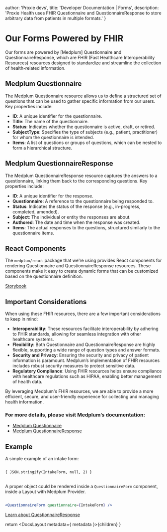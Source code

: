 
  author: 'Proxie devs',
  title: 'Developer Documentation | Forms',
  description: 'Proxie Health uses FHIR Questionnaire and QuestionnaireResponse to store arbitrary data from patients in multiple formats.'
}

<IconMatchstick size={32} className="mx-4" color="red" />

# Our Forms Powered by FHIR

Our forms are powered by [Medplum] Questionnaire and QuestionnaireResponse, which are FHIR (Fast Healthcare Interoperability Resources) resources designed to standardize and streamline the collection of health-related information.

## Medplum Questionnaire

The Medplum Questionnaire resource allows us to define a structured set of questions that can be used to gather specific information from our users. Key properties include:

- **ID**: A unique identifier for the questionnaire.
- **Title**: The name of the questionnaire.
- **Status**: Indicates whether the questionnaire is active, draft, or retired.
- **SubjectType**: Specifies the type of subjects (e.g., patient, practitioner) for whom the questionnaire is intended.
- **Items**: A list of questions or groups of questions, which can be nested to form a hierarchical structure.


## Medplum QuestionnaireResponse

The Medplum QuestionnaireResponse resource captures the answers to a questionnaire, linking them back to the corresponding questions. Key properties include:

- **ID**: A unique identifier for the response.
- **Questionnaire**: A reference to the questionnaire being responded to.
- **Status**: Indicates the status of the response (e.g., in-progress, completed, amended).
- **Subject**: The individual or entity the responses are about.
- **Authored**: The date and time when the response was created.
- **Items**: The actual responses to the questions, structured similarly to the questionnaire items.

## React Components

The `medplum/react` package that we're using provides React components for rendering Questionnaire and QuestionnaireResponse resources. These components make it easy to create dynamic forms that can be customized based on the questionnaire definition.

[Storybook](https://storybook.medplum.com/?path=/story/medplum-questionnaireform--basic)

## Important Considerations

When using these FHIR resources, there are a few important considerations to keep in mind:

- **Interoperability**: These resources facilitate interoperability by adhering to FHIR standards, allowing for seamless integration with other healthcare systems.
- **Flexibility**: Both Questionnaire and QuestionnaireResponse are highly flexible, supporting a wide range of question types and answer formats.
- **Security and Privacy**: Ensuring the security and privacy of patient information is paramount. Medplum’s implementation of FHIR resources includes robust security measures to protect sensitive data.
- **Regulatory Compliance**: Using FHIR resources helps ensure compliance with healthcare regulations such as HIPAA, enabling better management of health data.

By leveraging Medplum's FHIR resources, we are able to provide a more efficient, secure, and user-friendly experience for collecting and managing health information.

### For more details, please visit Medplum’s documentation:

- [Medplum Questionnaire](https://www.medplum.com/docs/api/fhir/resources/questionnaire)
- [Medplum QuestionnaireResponse](https://www.medplum.com/questionnaireresponse)

## Example

A simple example of an intake form:

<pre>
<code>
{ JSON.stringify(IntakeForm, null, 2) }
</code>
</pre>

A proper object could be rendered inside a `QuestionnaireForm` component, inside a Layout with Medplum Provider.

```jsx

<QuestionnaireForm questionnaire={IntakeForm} />
```

[Learn about QuestionnaireResponse](/docs/forms/responses)

  return <DocsLayout metadata={ metadata }>{children}</DocsLayout>
}
